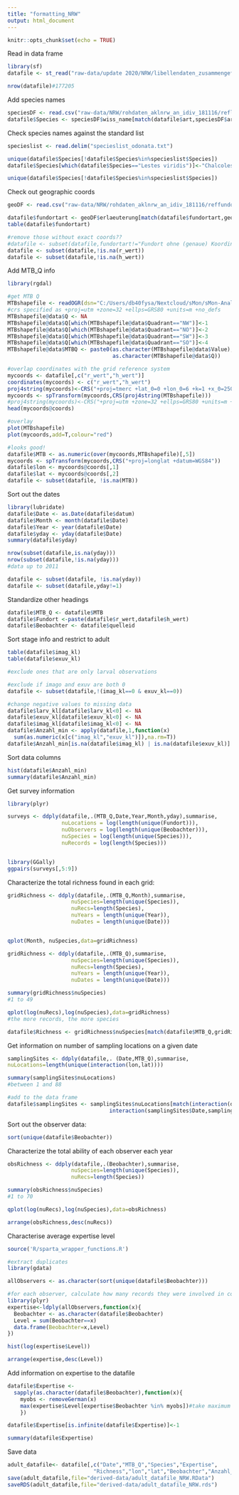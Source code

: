 ```yaml
---
title: "formatting_NRW"
output: html_document
---
```


```r

knitr::opts_chunk$set(echo = TRUE)

```

Read in data frame

```r

library(sf)
datafile <- st_read("raw-data/update 2020/NRW/libellendaten_zusammengefuehrt_mit_MTBQs_20200511_dj/libellendaten_zusammengefuehrt_mit_MTBQs_20200511_dj.gpkg")

nrow(datafile)#177205

```

Add species names

```r

speciesDF <- read.csv("raw-data/NRW/rohdaten_aklnrw_an_idiv_181116/reflibellenarten.csv",as.is=T)
datafile$Species <- speciesDF$wiss_name[match(datafile$art,speciesDF$art_id)]

```

Check species names against the standard list

```r

specieslist <- read.delim("specieslist_odonata.txt")

unique(datafile$Species[!datafile$Species%in%specieslist$Species])
datafile$Species[which(datafile$Species=="Lestes viridis")]<-"Chalcolestes viridis"

unique(datafile$Species[!datafile$Species%in%specieslist$Species])

```

Check out geographic coords

```r

geoDF <- read.csv("raw-data/NRW/rohdaten_aklnrw_an_idiv_181116/reffundortart.csv",as.is=T)

datafile$fundortart <- geoDF$erlaeuterung[match(datafile$fundortart,geoDF$fundortartid)]
table(datafile$fundortart)

#remove those without exact coords??
#datafile <- subset(datafile,fundortart!="Fundort ohne (genaue) Koordinatenangaben")
datafile <- subset(datafile,!is.na(r_wert))
datafile <- subset(datafile,!is.na(h_wert))


```

Add MTB_Q info

```r

library(rgdal)

#get MTB Q
MTBshapefile <- readOGR(dsn="C:/Users/db40fysa/Nextcloud/sMon/sMon-Analyses/MTB_Q Informations/MTBQ_shapefile",layer="MTBQ_25833")
#crs specified as +proj=utm +zone=32 +ellps=GRS80 +units=m +no_defs
MTBshapefile@data$Q <- NA
MTBshapefile@data$Q[which(MTBshapefile@data$Quadrant=="NW")]<-1
MTBshapefile@data$Q[which(MTBshapefile@data$Quadrant=="NO")]<-2
MTBshapefile@data$Q[which(MTBshapefile@data$Quadrant=="SW")]<-3
MTBshapefile@data$Q[which(MTBshapefile@data$Quadrant=="SO")]<-4
MTBshapefile@data$MTBQ <- paste0(as.character(MTBshapefile@data$Value),
                                 as.character(MTBshapefile@data$Q))

#overlap coordinates with the grid reference system
mycoords <- datafile[,c("r_wert","h_wert")]
coordinates(mycoords) <- c("r_wert","h_wert")
proj4string(mycoords)<-CRS("+proj=tmerc +lat_0=0 +lon_0=6 +k=1 +x_0=2500000 +y_0=0 +ellps=bessel +datum=potsdam +units=m +no_defs")
mycoords <- spTransform(mycoords,CRS(proj4string(MTBshapefile)))
#proj4string(mycoords)<-CRS("+proj=utm +zone=32 +ellps=GRS80 +units=m +no_defs")
head(mycoords@coords)

#overlay
plot(MTBshapefile)
plot(mycoords,add=T,colour="red")

#looks good!
datafile$MTB <- as.numeric(over(mycoords,MTBshapefile)[,5])
mycoords <- spTransform(mycoords,CRS("+proj=longlat +datum=WGS84"))
datafile$lon <- mycoords@coords[,1]
datafile$lat <- mycoords@coords[,2]
datafile <- subset(datafile, !is.na(MTB))


```

Sort out the dates

```r

library(lubridate)
datafile$Date <- as.Date(datafile$datum) 
datafile$Month <- month(datafile$Date)
datafile$Year <- year(datafile$Date)
datafile$yday <- yday(datafile$Date)
summary(datafile$yday)

nrow(subset(datafile,is.na(yday)))
nrow(subset(datafile,!is.na(yday)))
#data up to 2011

datafile <- subset(datafile, !is.na(yday))
datafile <- subset(datafile,yday!=1)

```

Standardize other headings

```r

datafile$MTB_Q <- datafile$MTB
datafile$Fundort <-paste(datafile$r_wert,datafile$h_wert)
datafile$Beobachter <- datafile$quelleid

```


Sort stage info and restrict to adult

```r

table(datafile$imag_kl)
table(datafile$exuv_kl)

#exclude ones that are only larval observations

#exclude if imago and exuv are both 0
datafile <- subset(datafile,!(imag_kl==0 & exuv_kl==0))

#change negative values to missing data
datafile$larv_kl[datafile$larv_kl<0] <- NA
datafile$exuv_kl[datafile$exuv_kl<0] <- NA
datafile$imag_kl[datafile$imag_kl<0] <- NA
datafile$Anzahl_min <- apply(datafile,1,function(x)
  sum(as.numeric(x[c("imag_kl","exuv_kl")]),na.rm=T))
datafile$Anzahl_min[is.na(datafile$imag_kl) | is.na(datafile$exuv_kl)] <- NA


```


Sort data columns

```r

hist(datafile$Anzahl_min)
summary(datafile$Anzahl_min)

```

Get survey information

```r

library(plyr)

surveys <- ddply(datafile,.(MTB_Q,Date,Year,Month,yday),summarise,
                 nuLocations = log(length(unique(Fundort))),
                 nuObservers = log(length(unique(Beobachter))),
                 nuSpecies = log(length(unique(Species))),
                 nuRecords = log(length(Species)))


library(GGally)
ggpairs(surveys[,5:9])


```

Characterize the total richness found in each grid:

```r

gridRichness <- ddply(datafile,.(MTB_Q,Month),summarise,
                    nuSpecies=length(unique(Species)),
                    nuRecs=length(Species),
                    nuYears = length(unique(Year)),
                    nuDates = length(unique(Date)))


qplot(Month, nuSpecies,data=gridRichness)

gridRichness <- ddply(datafile,.(MTB_Q),summarise,
                    nuSpecies=length(unique(Species)),
                    nuRecs=length(Species),
                    nuYears = length(unique(Year)),
                    nuDates = length(unique(Date)))

summary(gridRichness$nuSpecies)
#1 to 49

qplot(log(nuRecs),log(nuSpecies),data=gridRichness)
#the more records, the more species

datafile$Richness <- gridRichness$nuSpecies[match(datafile$MTB_Q,gridRichness$MTB_Q)]

```


Get information on number of sampling locations on a given date

```r

samplingSites <- ddply(datafile,. (Date,MTB_Q),summarise,
nuLocations=length(unique(interaction(lon,lat))))

summary(samplingSites$nuLocations)
#between 1 and 88

#add to the data frame
datafile$samplingSites <- samplingSites$nuLocations[match(interaction(datafile$Date,datafile$MTB_Q),
                                interaction(samplingSites$Date,samplingSites$MTB_Q))]

```

Sort out the observer data:

```r

sort(unique(datafile$Beobachter))

```

Characterize the total ability of each observer each year

```r

obsRichness <- ddply(datafile,.(Beobachter),summarise,
                    nuSpecies=length(unique(Species)),
                    nuRecs=length(Species))

summary(obsRichness$nuSpecies)
#1 to 70

qplot(log(nuRecs),log(nuSpecies),data=obsRichness)

arrange(obsRichness,desc(nuRecs))

```

Characterise average expertise level

```r

source('R/sparta_wrapper_functions.R')

#extract duplicates
library(gdata)

allObservers <- as.character(sort(unique(datafile$Beobachter)))

#for each observer, calculate how many records they were involved in collecting
library(plyr)
expertise<-ldply(allObservers,function(x){
  Beobachter <- as.character(datafile$Beobachter)
  Level = sum(Beobachter==x)
  data.frame(Beobachter=x,Level)
})

hist(log(expertise$Level))  

arrange(expertise,desc(Level))

```

Add information on expertise to the datafile

```r

datafile$Expertise <-
  sapply(as.character(datafile$Beobachter),function(x){
    myobs <- removeGerman(x)
    max(expertise$Level[expertise$Beobachter %in% myobs])#take maximum level when there is a group of observers
    })

datafile$Expertise[is.infinite(datafile$Expertise)]<-1

summary(datafile$Expertise)

```


Save data

```r

adult_datafile<- datafile[,c("Date","MTB_Q","Species","Expertise",
                           "Richness","lon","lat","Beobachter","Anzahl_min")]
save(adult_datafile,file="derived-data/adult_datafile_NRW.RData")
saveRDS(adult_datafile,file="derived-data/adult_datafile_NRW.rds")

```

